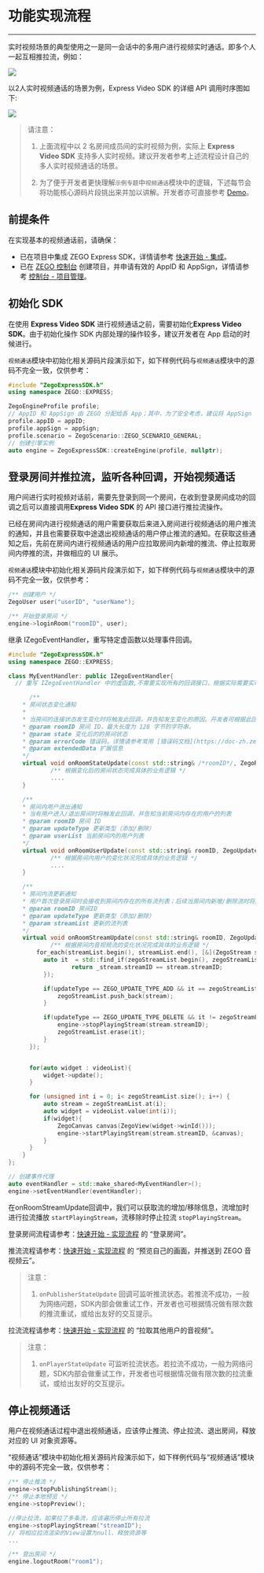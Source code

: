 # 功能实现流程

- - -

实时视频场景的典型使用之一是同一会话中的多用户进行视频实时通话。即多个人一起互相推拉流，例如：

<Frame width="512" height="auto" caption=""><img src="https://doc-media.zego.im/sdk-doc/Pics/Android/ZegoLiveRoom/videoCommunicationSample.png" /></Frame>

以2人实时视频通话的场景为例，Express Video SDK 的详细 API 调用时序图如下:

<Frame width="512" height="auto" caption=""><img src="https://doc-media.zego.im/sdk-doc/Pics/Common/ZegoExpressEngine/video call.png" /></Frame>

> 请注意：
>
> 1. 上面流程中以 2 名房间成员间的实时视频为例，实际上 **Express Video SDK** 支持多人实时视频。建议开发者参考上述流程设计自己的多人实时视频通话的场景。
>
> 2. 为了便于开发者更快理解`示例专题`中`视频通话`模块中的逻辑，下述每节会将功能核心源码片段挑出来并加以讲解。开发者亦可直接参考 [Demo](/video-call/run-example-code/windows)。

## 前提条件

在实现基本的视频通话前，请确保：

- 已在项目中集成 ZEGO Express SDK，详情请参考 [快速开始 - 集成](!Integration/SDK_Integration)。
- 已在 [ZEGO 控制台](https://console.zego.im) 创建项目，并申请有效的 AppID 和 AppSign，详情请参考 [控制台 - 项目管理](/console/project-info)。



## 初始化 SDK

在使用 **Express Video SDK** 进行视频通话之前，需要初始化**Express Video SDK**。由于初始化操作 SDK 内部处理的操作较多，建议开发者在 App 启动的时候进行。

`视频通话`模块中初始化相关源码片段演示如下，如下样例代码与`视频通话`模块中的源码不完全一致，仅供参考：

```cpp
#include "ZegoExpressSDK.h"
using namespace ZEGO::EXPRESS;

ZegoEngineProfile profile;
// AppID 和 AppSign 由 ZEGO 分配给各 App；其中，为了安全考虑，建议将 AppSign 存储在 App 的业务后台，需要使用时从后台获取
profile.appID = appID;
profile.appSign = appSign;
profile.scenario = ZegoScenario::ZEGO_SCENARIO_GENERAL;
// 创建引擎实例
auto engine = ZegoExpressSDK::createEngine(profile, nullptr);
```


## 登录房间并推拉流，监听各种回调，开始视频通话

用户间进行实时视频对话前，需要先登录到同一个房间，在收到登录房间成功的回调之后可以直接调用**Express Video SDK** 的 API 接口进行推拉流操作。

已经在房间内进行视频通话的用户需要获取后来进入房间进行视频通话的用户推流的通知，并且也需要获取中途退出视频通话的用户停止推流的通知。在获取这些通知之后，先前在房间内进行视频通话的用户应拉取房间内新增的推流、停止拉取房间内停推的流，并做相应的 UI 展示。

`视频通话`模块中初始化相关源码片段演示如下，如下样例代码与`视频通话`模块中的源码不完全一致，仅供参考：

```cpp
/** 创建用户 */
ZegoUser user("userID", "userName");

/** 开始登录房间 */
engine->loginRoom("roomID", user);
```

继承 IZegoEventHandler，重写特定虚函数以处理事件回调。

```cpp
#include "ZegoExpressSDK.h"
using namespace ZEGO::EXPRESS;

class MyEventHandler: public IZegoEventHandler{
  // 重写 IZegoEventHandler 中的虚函数,不需要实现所有的回调接口，根据实际需要实现其中的某些回调方法。

      /**
    * 房间状态变化通知
    *
    * 当房间的连接状态发生变化时将触发此回调，并告知发生变化的原因。开发者可根据此回调来判断当前用户在房间的状态，若长时间处于正在请求连接状态，一般情况大概率是因为用户端网络不稳定导致。
    * @param roomID 房间 ID，最大长度为 128 字节的字符串。
    * @param state 变化后的的房间状态
    * @param errorCode 错误码，详情请参考常用 [错误码文档](https://doc-zh.zego.im/zh/4572.html)
    * @param extendedData 扩展信息
    */
    virtual void onRoomStateUpdate(const std::string& /*roomID*/, ZegoRoomState /*state*/, int /*errorCode*/, const std::string& /*extendedData*/) {
            /** 根据变化后的房间状态完成具体的业务逻辑 */
            ....
    }

    /**
    * 房间内用户进出通知
    * 当有用户进入/退出房间时将触发此回调，并告知当前房间内存在的用户的列表
    * @param roomID 房间 ID
    * @param updateType 更新类型（添加/删除）
    * @param userList 当前房间内的用户列表
    */
    virtual void onRoomUserUpdate(const std::string& roomID, ZegoUpdateType updateType, const std::vector<ZegoUser>& userList) {
            /** 根据房间内用户的变化状况完成具体的业务逻辑 */
            ....
    }

    /**
    * 房间内流更新通知
    * 用户首次登录房间时会接收到房间内存在的所有流列表；后续当房间内新增/删除流时将触发此回调通知变更的流列表
    * @param roomID 房间ID
    * @param updateType 更新类型（添加/删除）
    * @param streamList 更新的流列表
    */
    virtual void onRoomStreamUpdate(const std::string& roomID, ZegoUpdateType updateType, const std::vector<ZegoStream>& streamList) {
            /** 根据房间内音视频流的变化状况完成具体的业务逻辑 */
        for_each(streamList.begin(), streamList.end(), [&](ZegoStream stream){
          auto it  = std::find_if(zegoStreamList.begin(), zegoStreamList.end(), [&](ZegoStream const &_stream){
                  return _stream.streamID == stream.streamID;
          });

          if(updateType == ZEGO_UPDATE_TYPE_ADD && it == zegoStreamList.end()){
              zegoStreamList.push_back(stream);
          }

          if(updateType == ZEGO_UPDATE_TYPE_DELETE && it != zegoStreamList.end()){
              engine->stopPlayingStream(stream.streamID);
              zegoStreamList.erase(it);
          }
      });


      for(auto widget : videoList){
          widget->update();
      }

      for (unsigned int i = 0; i< zegoStreamList.size(); i++) {
          auto stream = zegoStreamList.at(i);
          auto widget = videoList.value(int(i));
          if(widget){
              ZegoCanvas canvas(ZegoView(widget->winId()));
              engine->startPlayingStream(stream.streamID, &canvas);
          }
      }
    }
};

// 创建事件代理
auto eventHandler = std::make_shared<MyEventHandler>();
engine->setEventHandler(eventHandler);
```



在onRoomStreamUpdate回调中，我们可以获取流的增加/移除信息，流增加时进行拉流播放 `startPlayingStream`，流移除时停止拉流 `stopPlayingStream`。

登录房间流程请参考：[快速开始 - 实现流程](/real-time-video-windows-cpp/quick-start/implementing-video-call#2-登录房间) 的 “登录房间”。  

推流流程请参考：[快速开始 - 实现流程](/real-time-video-windows-cpp/quick-start/implementing-video-call#3-预览自己的画面并推送到-zego-音视频云) 的 “预览自己的画面，并推送到 ZEGO 音视频云”。 


> 注意：
>
> 1. `onPublisherStateUpdate` 回调可监听推流状态。若推流不成功，一般为网络问题，SDK内部会做重试工作，开发者也可根据情况做有限次数的推流重试，或给出友好的交互提示。

拉流流程请参考：[快速开始 - 实现流程](/real-time-video-windows-cpp/quick-start/implementing-video-call#4-拉取其他用户的音视频) 的 “拉取其他用户的音视频”。

> 注意：
>
> 1. `onPlayerStateUpdate` 可监听拉流状态。若拉流不成功，一般为网络问题，SDK内部会做重试工作，开发者也可根据情况做有限次数的拉流重试，或给出友好的交互提示。

## 停止视频通话

用户在视频通话过程中退出视频通话，应该停止推流、停止拉流、退出房间，释放对应的 UI 对象资源等。

“视频通话”模块中初始化相关源码片段演示如下，如下样例代码与“视频通话”模块中的源码不完全一致，仅供参考：

```cpp
/** 停止推流 */
engine->stopPublishingStream();
/** 停止本地预览 */
engine->stopPreview();

//停止拉流，如果拉了多条流，应该遍历停止所有拉流
engine->stopPlayingStream("streamID");
// 将相应拉流渲染的View设置为null、释放资源等
...

/** 登出房间 */
engine.logoutRoom("room1");
```
